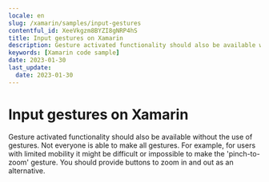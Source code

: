 ```yaml
---
locale: en
slug: /xamarin/samples/input-gestures
contentful_id: XeeVkgzm8BYZI8gNRP4hS
title: Input gestures on Xamarin
description: Gesture activated functionality should also be available without the use of gestures.
keywords: [Xamarin code sample]
date: 2023-01-30
last_update:
  date: 2023-01-30
---
```


# Input gestures on Xamarin

Gesture activated functionality should also be available without the use of gestures. Not everyone is able to make all gestures. For example, for users with limited mobility it might be difficult or impossible to make the 'pinch-to-zoom' gesture. You should provide buttons to zoom in and out as an alternative.

<CodeSample id="input-gestures" locale="en" platform="xamarin"/>
